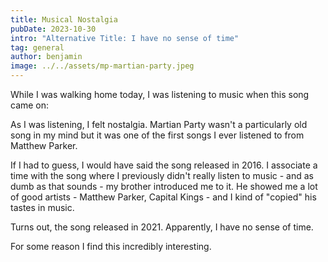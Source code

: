 ```yaml
---
title: Musical Nostalgia
pubDate: 2023-10-30
intro: "Alternative Title: I have no sense of time"
tag: general
author: benjamin
image: ../../assets/mp-martian-party.jpeg
---
```


While I was walking home today, I was listening to music when this song came on:

<YouTube id="-QU-gLzxLx0" />

As I was listening, I felt nostalgia. 
Martian Party wasn't a particularly old song in my mind but it was one of the first songs I ever listened to from Matthew Parker.

If I had to guess, I would have said the song released in 2016. I associate a time with the song where I previously didn't really listen to music - and as dumb as that sounds - my brother introduced me to it.
He showed me a lot of good artists - Matthew Parker, Capital Kings - and I kind of "copied" his tastes in music.

Turns out, the song released in 2021.
Apparently, I have no sense of time.

For some reason I find this incredibly interesting.